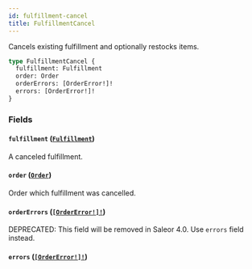 ```yaml
---
id: fulfillment-cancel
title: FulfillmentCancel
---
```


Cancels existing fulfillment and optionally restocks items.

```graphql
type FulfillmentCancel {
  fulfillment: Fulfillment
  order: Order
  orderErrors: [OrderError!]!
  errors: [OrderError!]!
}
```

### Fields

#### `fulfillment` ([`Fulfillment`](/docs/developer/api-reference/objects/fulfillment))

A canceled fulfillment.

#### `order` ([`Order`](/docs/developer/api-reference/objects/order))

Order which fulfillment was cancelled.

#### `orderErrors` ([`[OrderError!]!`](/docs/developer/api-reference/objects/order-error))

<span class="badge badge--warning">DEPRECATED: This field will be removed in Saleor 4.0. Use `errors` field instead.</span>

#### `errors` ([`[OrderError!]!`](/docs/developer/api-reference/objects/order-error))
